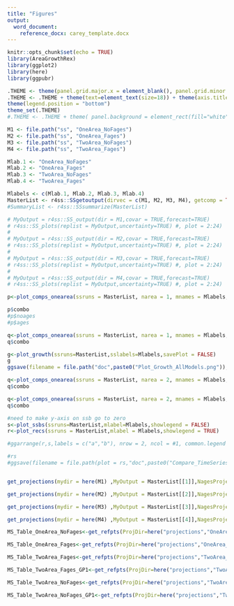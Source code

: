 ```yaml
---
title: "Figures"
output: 
  word_document:
    reference_docx: carey_template.docx
---
```


```r
knitr::opts_chunk$set(echo = TRUE)
library(AreaGrowthRex)
library(ggplot2)
library(here)
library(ggpubr)
```

```r
.THEME <- theme(panel.grid.major.x = element_blank(), panel.grid.minor.y = element_blank(), panel.grid.major.y = element_blank() )
.THEME <- .THEME + theme(text=element_text(size=18)) + theme(axis.title.x=element_text(size=24) ,axis.title.y=element_text(size=24, angle = 90,vjust = +2)) +
theme(legend.position = "bottom")
theme_set(.THEME)
#.THEME <- .THEME + theme( panel.background = element_rect(fill="white"), #panel.border = element_rect(colour="black", fill=NA, size=1))
```

```r
M1 <- file.path("ss", "OneArea_NoFages")
M2 <- file.path("ss", "OneArea_Fages")
M3 <- file.path("ss", "TwoArea_NoFages")
M4 <- file.path("ss", "TwoArea_Fages")

Mlab.1 <- "OneArea_NoFages"
Mlab.2 <- "OneArea_Fages"
Mlab.3 <- "TwoArea_NoFages"
Mlab.4 <- "TwoArea_Fages"

Mlabels <- c(Mlab.1, Mlab.2, Mlab.3, Mlab.4)
MasterList <- r4ss::SSgetoutput(dirvec = c(M1, M2, M3, M4), getcomp = TRUE, getcovar = TRUE)
#SummaryList <- r4ss::SSsummarize(MasterList)
```

```r
# MyOutput = r4ss::SS_output(dir = M1,covar = TRUE,forecast=TRUE)
# r4ss::SS_plots(replist = MyOutput,uncertainty=TRUE) #, plot = 2:24) 
# 
# MyOutput = r4ss::SS_output(dir = M2,covar = TRUE,forecast=TRUE)
# r4ss::SS_plots(replist = MyOutput,uncertainty=TRUE) #, plot = 2:24) 
# 
# MyOutput = r4ss::SS_output(dir = M3,covar = TRUE,forecast=TRUE)
# r4ss::SS_plots(replist = MyOutput,uncertainty=TRUE) #, plot = 2:24) 
# 
# MyOutput = r4ss::SS_output(dir = M4,covar = TRUE,forecast=TRUE)
# r4ss::SS_plots(replist = MyOutput,uncertainty=TRUE) #, plot = 2:24) 
```

```r
p<-plot_comps_onearea(ssruns = MasterList, narea = 1, mnames = Mlabels,comptype = "length", saveplots = TRUE)

p$combo
#p$noages
#p$ages
```


```r
q<-plot_comps_onearea(ssruns = MasterList, narea = 1, mnames = Mlabels,comptype = "age")
q$combo
```


```r
g<-plot_growth(ssruns=MasterList,sslabels=Mlabels,savePlot = FALSE)
g
ggsave(filename = file.path("doc",paste0("Plot_Growth_AllModels.png")),device = "png",width = 10,height = 5)

```
```r
q<-plot_comps_onearea(ssruns = MasterList, narea = 2, mnames = Mlabels,comptype = "length")
q$combo
```

```r
q<-plot_comps_onearea(ssruns = MasterList, narea = 2, mnames = Mlabels,comptype = "age")
q$combo
```
```r
#need to make y-axis on ssb go to zero
s<-plot_ssbs(ssruns=MasterList,mlabel=Mlabels,showlegend = FALSE)
r<-plot_recs(ssruns = MasterList,mlabel = Mlabels,showlegend = TRUE)

#ggarrange(r,s,labels = c("a","b"), nrow = 2, ncol = #1, common.legend = TRUE, legend="bottom")

#rs
#ggsave(filename = file.path(plot = rs,"doc",paste0("Compare_TimeSeries.png")),device = "png",width = 8.5,height = 11)
```
```r


```

```r


get_projections(mydir = here(M1) ,MyOutput = MasterList[[1]],NagesProject = 20,FirstYr = 1982,LastYr = 2021,RecruitmentAge=3,species="Rex")

get_projections(mydir = here(M2) ,MyOutput = MasterList[[2]],NagesProject = 20,FirstYr = 1982,LastYr = 2021,RecruitmentAge=3,species="Rex")

get_projections(mydir = here(M3) ,MyOutput = MasterList[[3]],NagesProject = 20,FirstYr = 1982,LastYr = 2021,RecruitmentAge=3,species="Rex")

get_projections(mydir = here(M4) ,MyOutput = MasterList[[4]],NagesProject = 20,FirstYr = 1982,LastYr = 2021,RecruitmentAge=3,species="Rex")

```

```r

MS_Table_OneArea_NoFages<-get_refpts(ProjDir=here("projections","OneArea_NoFages","GrowthMorph1"),LastYr = 2021)

MS_Table_OneArea_Fages<-get_refpts(ProjDir=here("projections","OneArea_Fages","GrowthMorph1"),LastYr = 2021)

MS_Table_TwoArea_Fages<-get_refpts(ProjDir=here("projections","TwoArea_Fages","GrowthMorph2"),LastYr = 2021)

MS_Table_TwoArea_Fages_GP1<-get_refpts(ProjDir=here("projections","TwoArea_Fages","GrowthMorph1"),LastYr = 2021)

MS_Table_TwoArea_NoFages<-get_refpts(ProjDir=here("projections","TwoArea_NoFages","GrowthMorph2"),LastYr = 2021)

MS_Table_TwoArea_NoFages_GP1<-get_refpts(ProjDir=here("projections","TwoArea_NoFages","GrowthMorph1"),LastYr = 2021)

```
